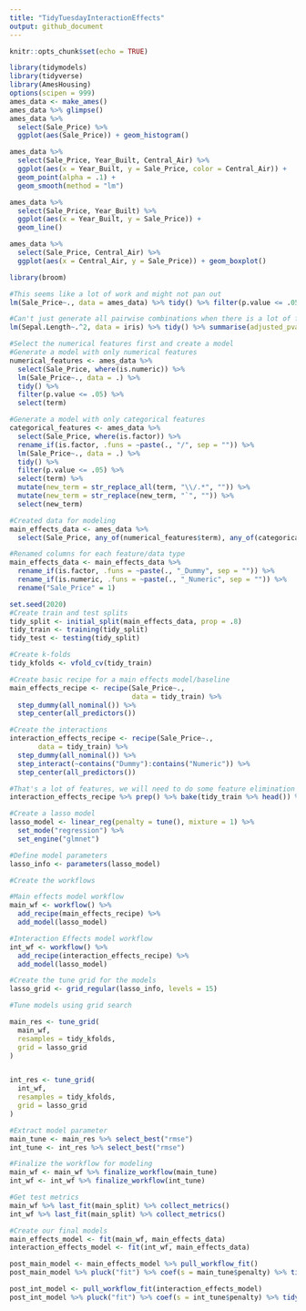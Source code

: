 ```yaml
---
title: "TidyTuesdayInteractionEffects"
output: github_document
---
```


```r
knitr::opts_chunk$set(echo = TRUE)
```

```r
library(tidymodels)
library(tidyverse)
library(AmesHousing)
options(scipen = 999)
ames_data <- make_ames()
ames_data %>% glimpse()
ames_data %>% 
  select(Sale_Price) %>% 
  ggplot(aes(Sale_Price)) + geom_histogram()
```

```r
ames_data %>% 
  select(Sale_Price, Year_Built, Central_Air) %>% 
  ggplot(aes(x = Year_Built, y = Sale_Price, color = Central_Air)) + 
  geom_point(alpha = .1) + 
  geom_smooth(method = "lm")
```


```r
ames_data %>% 
  select(Sale_Price, Year_Built) %>% 
  ggplot(aes(x = Year_Built, y = Sale_Price)) + 
  geom_line()
```

```r
ames_data %>% 
  select(Sale_Price, Central_Air) %>% 
  ggplot(aes(x = Central_Air, y = Sale_Price)) + geom_boxplot()
```


```r
library(broom)

#This seems like a lot of work and might not pan out
lm(Sale_Price~., data = ames_data) %>% tidy() %>% filter(p.value <= .05)

```

```r
#Can't just generate all pairwise combinations when there is a lot of features 
lm(Sepal.Length~.^2, data = iris) %>% tidy() %>% summarise(adjusted_pvalue = p.adjust(p.value, method = "fdr"))


```


```r
#Select the numerical features first and create a model
#Generate a model with only numerical features
numerical_features <- ames_data %>% 
  select(Sale_Price, where(is.numeric)) %>% 
  lm(Sale_Price~., data = .) %>% 
  tidy() %>% 
  filter(p.value <= .05) %>% 
  select(term)

#Generate a model with only categorical features
categorical_features <- ames_data %>% 
  select(Sale_Price, where(is.factor)) %>% 
  rename_if(is.factor, .funs = ~paste(., "/", sep = "")) %>% 
  lm(Sale_Price~., data = .) %>% 
  tidy() %>% 
  filter(p.value <= .05) %>% 
  select(term) %>% 
  mutate(new_term = str_replace_all(term, "\\/.*", "")) %>% 
  mutate(new_term = str_replace(new_term, "`", "")) %>% 
  select(new_term)
```

```r
#Created data for modeling
main_effects_data <- ames_data %>% 
  select(Sale_Price, any_of(numerical_features$term), any_of(categorical_features$new_term))

#Renamed columns for each feature/data type
main_effects_data <- main_effects_data %>% 
  rename_if(is.factor, .funs = ~paste(., "_Dummy", sep = "")) %>% 
  rename_if(is.numeric, .funs = ~paste(., "_Numeric", sep = "")) %>% 
  rename("Sale_Price" = 1)
```

```r
set.seed(2020)
#Create train and test splits 
tidy_split <- initial_split(main_effects_data, prop = .8)
tidy_train <- training(tidy_split)
tidy_test <- testing(tidy_split)

#Create k-folds 
tidy_kfolds <- vfold_cv(tidy_train)
```



```r
#Create basic recipe for a main effects model/baseline
main_effects_recipe <- recipe(Sale_Price~., 
                              data = tidy_train) %>% 
  step_dummy(all_nominal()) %>% 
  step_center(all_predictors())

#Create the interactions 
interaction_effects_recipe <- recipe(Sale_Price~., 
       data = tidy_train) %>% 
  step_dummy(all_nominal()) %>% 
  step_interact(~contains("Dummy"):contains("Numeric")) %>% 
  step_center(all_predictors())

#That's a lot of features, we will need to do some feature elimination
interaction_effects_recipe %>% prep() %>% bake(tidy_train %>% head()) %>% colnames() %>% length()
```

```r
#Create a lasso model
lasso_model <- linear_reg(penalty = tune(), mixture = 1) %>% 
  set_mode("regression") %>% 
  set_engine("glmnet")

#Define model parameters
lasso_info <- parameters(lasso_model)

#Create the workflows

#Main effects model workflow
main_wf <- workflow() %>% 
  add_recipe(main_effects_recipe) %>% 
  add_model(lasso_model)

#Interaction Effects model workflow
int_wf <- workflow() %>% 
  add_recipe(interaction_effects_recipe) %>% 
  add_model(lasso_model)
```


```r
#Create the tune grid for the models 
lasso_grid <- grid_regular(lasso_info, levels = 15)

#Tune models using grid search

main_res <- tune_grid(
  main_wf,
  resamples = tidy_kfolds,
  grid = lasso_grid
)


int_res <- tune_grid(
  int_wf,
  resamples = tidy_kfolds,
  grid = lasso_grid
)

```


```r
#Extract model parameter
main_tune <- main_res %>% select_best("rmse")
int_tune <- int_res %>% select_best("rmse")

#Finalize the workflow for modeling
main_wf <- main_wf %>% finalize_workflow(main_tune)
int_wf <- int_wf %>% finalize_workflow(int_tune)
```

```r
#Get test metrics
main_wf %>% last_fit(main_split) %>% collect_metrics()
int_wf %>% last_fit(main_split) %>% collect_metrics()
```

```r
#Create our final models
main_effects_model <- fit(main_wf, main_effects_data)
interaction_effects_model <- fit(int_wf, main_effects_data)
```

```r
post_main_model <- main_effects_model %>% pull_workflow_fit()
post_main_model %>% pluck("fit") %>% coef(s = main_tune$penalty) %>% tidy()
```

```r
post_int_model <- pull_workflow_fit(interaction_effects_model)
post_int_model %>% pluck("fit") %>% coef(s = int_tune$penalty) %>% tidy()
```

















